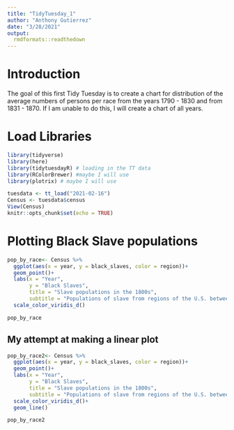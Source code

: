 ```yaml
---
title: "TidyTuesday_1"
author: "Anthony Gutierrez"
date: "3/28/2021"
output:  
  rmdformats::readthedown
---
```


# Introduction 
The goal of this first Tidy Tuesday is to create a chart for distribution of the 
average numbers of persons per race from the years 1790 - 1830 and from 1831 - 1870. 
If I am unable to do this, I will create a chart of all years.

# Load Libraries 
```r
library(tidyverse)
library(here)
library(tidytuesdayR) # loading in the TT data
library(RColorBrewer) #maybe I will use
library(plotrix) # maybe I will use

tuesdata <- tt_load("2021-02-16")
Census <- tuesdata$census
View(Census)
knitr::opts_chunk$set(echo = TRUE)
```

# Plotting Black Slave populations 
```r
pop_by_race<- Census %>%
  ggplot(aes(x = year, y = black_slaves, color = region))+
  geom_point()+
  labs(x = "Year",
       y = "Black Slaves",
       title = "Slave populations in the 1800s",
       subtitle = "Populations of slave from regions of the U.S. between 1790 and 1870")+
  scale_color_viridis_d()

pop_by_race
```

## My attempt at making a linear plot
```r
pop_by_race2<- Census %>%
  ggplot(aes(x = year, y = black_slaves, color = region))+
  geom_point()+
  labs(x = "Year",
       y = "Black Slaves",
       title = "Slave populations in the 1800s",
       subtitle = "Populations of slave from regions of the U.S. between 1790 and 1870")+
  scale_color_viridis_d()+
  geom_line()

pop_by_race2
```


